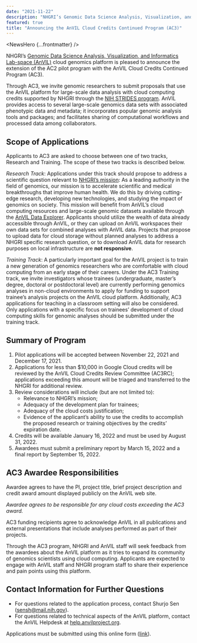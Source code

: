 ```yaml
---
date: "2021-11-22"
description: "NHGRI’s Genomic Data Science Analysis, Visualization, and Informatics Lab-space (AnVIL) cloud genomics platform is pleased to announce the extension of the AC2 pilot program with the AnVIL Cloud Credits Continued Program (AC3)."
featured: true
title: "Announcing the AnVIL Cloud Credits Continued Program (AC3)"
---
```


<NewsHero {...frontmatter} />

NHGRI’s [Genomic Data Science Analysis, Visualization, and Informatics Lab-space (AnVIL)](https://www.genome.gov/Funded-Programs-Projects/Computational-Genomics-and-Data-Science-Program/Genomic-Analysis-Visualization-Informatics-Lab-space-AnVIL)
cloud genomics platform is pleased to announce the extension of the AC2 pilot program with the AnVIL Cloud Credits
Continued Program (AC3).

Through AC3, we invite genomic researchers to submit proposals that use the AnVIL platform for large-scale data analysis
with cloud computing credits supported by NHGRI through the [NIH STRIDES program](https://datascience.nih.gov/strides).
AnVIL provides access to several large-scale genomics data sets with associated phenotypic data and metadata; it
incorporates popular genomic analysis tools and packages; and facilitates sharing of computational workflows and
processed data among collaborators.

## Scope of Applications

Applicants to AC3 are asked to choose between one of two tracks, Research and Training. The scope of these two tracks is
described below.

_Research Track_: Applications under this track should propose to address a scientific question relevant
to [NHGRI’s mission](https://www.genome.gov/about-nhgri/NHGRI-Vision-and-Mission): As a leading authority in the field
of genomics, our mission is to accelerate scientific and medical breakthroughs that improve human health. We do this by
driving cutting-edge research, developing new technologies, and studying the impact of genomics on society. This mission
will benefit from AnVIL’s cloud computing resources and large-scale genomic
datasets available through the [AnVIL Data Explorer]({browserURL}/datasets). Applicants should utilize the wealth of
data already accessible through AnVIL, or they can upload on AnVIL workspaces their own data sets for combined analyses
with AnVIL data. Projects that propose to upload data for cloud storage without planned analyses to address a NHGRI
specific research question, or to download AnVIL data for research purposes on local infrastructure are **not responsive**.

_Training Track_: A particularly important goal for the AnVIL project is to train a new generation of genomics
researchers who are comfortable with cloud computing from an early stage of their careers. Under the AC3 Training track,
we invite investigators whose trainees (undergraduate, master’s degree, doctoral or postdoctoral level) are currently
performing genomics analyses in non-cloud environments to apply for funding to support trainee’s analysis projects on
the AnVIL cloud platform. Additionally, AC3 applications for teaching in a classroom setting will also be considered.
Only applications with a specific focus on trainees’ development of cloud computing skills for genomic analyses should
be submitted under the training track.

## Summary of Program

1. Pilot applications will be accepted between November 22, 2021 and December 17, 2021.
1. Applications for less than $10,000 in Google Cloud credits will be reviewed by the AnVIL Cloud Credits Review
   Committee (AC3RC); applications exceeding this amount will be triaged and transferred to the NHGRI for additional
   review.
1. Review considerations will include (but are not limited to):
   - Relevance to NHGRI’s mission;
   - Adequacy of the development plan for trainees;
   - Adequacy of the cloud costs justification;
   - Evidence of the applicant’s ability to use the credits to accomplish the proposed research or training objectives
     by the credits’ expiration date.
1. Credits will be available January 16, 2022 and must be used by August 31, 2022.
1. Awardees must submit a preliminary report by March 15, 2022 and a final report by September 15, 2022.

## AC3 Awardee Responsibilities

Awardee agrees to have the PI, project title, brief project description and credit award amount displayed publicly on
the AnVIL web site.

_Awardee agrees to be responsible for any cloud costs exceeding the AC3 award._

AC3 funding recipients agree to acknowledge AnVIL in all publications and external presentations that include analyses
performed as part of their projects.

Through the AC3 program, NHGRI and AnVIL staff will seek feedback from the awardees about the AnVIL platform as it tries
to expand its community of genomics scientists using cloud computing. Applicants are expected to engage with AnVIL staff
and NHGRI program staff to share their experience and pain points using this platform.

## Contact Information for Further Questions

- For questions related to the application process, contact Shurjo
  Sen ([sensh@mail.nih.gov](mailto:sensh@mail.nih.gov)).
- For questions related to technical aspects of the AnVIL platform, contact the AnVIL Helpdesk
  at [help.anvilproject.org](http://help.anvilproject.org).

Applications must be submitted using this online form ([link](https://forms.gle/znBGza6ujhSBh5w76)).
